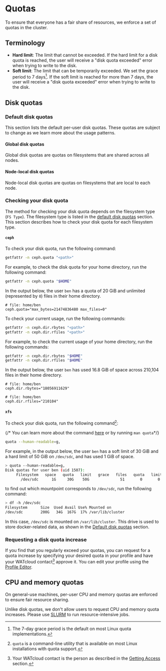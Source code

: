 
# Quotas

To ensure that everyone has a fair share of resources, we enforce a set of quotas in the cluster.

## Terminology

- **Hard limit**: The limit that cannot be exceeded. If the hard limit for a disk quota is reached,
    the user will receive a "disk quota exceeded" error when trying to write to the disk.
- **Soft limit**: The limit that can be temporarily exceeded. We set the grace period to 7 days[^7-day-grace].
    If the soft limit is reached for more than 7 days, the user will receive a "disk quota exceeded"
    error when trying to write to the disk.

[^7-day-grace]: The 7-day grace period is the default on most Linux quota implementations.

## Disk quotas

### Default disk quotas

This section lists the default per-user disk quotas. These quotas are subject to change as we learn more about the usage patterns.

#### Global disk quotas

Global disk quotas are quotas on filesystems that are shared across all nodes.

<GlobalQuotaTable className="mt-4" />

#### Node-local disk quotas

Node-local disk quotas are quotas on filesystems that are local to each node.

<NodeLocalQuotaTable className="mt-4" />

### Checking your disk quota

The method for checking your disk quota depends on the filesystem type (`FS Type`).
The filesystem type is listed in the [default disk quotas](#default-disk-quotas) section.
This section describes how to check your disk quota for each filesystem type.

#### `ceph`

To check your disk quota, run the following command:

```bash copy
getfattr -n ceph.quota "<path>"
```

For example, to check the disk quota for your home directory, run the following command:

```bash copy
getfattr -n ceph.quota "$HOME"
```

In the output below, the user `ben` has a quota of 20 GiB and unlimited (represented by `0`) files in their home directory.

```
# file: home/ben
ceph.quota="max_bytes=21474836480 max_files=0"
```

To check your current usage, run the following commands:

```bash copy
getfattr -n ceph.dir.rbytes "<path>"
getfattr -n ceph.dir.rfiles "<path>"
```

For example, to check the current usage of your home directory, run the following commands:

```bash copy
getfattr -n ceph.dir.rbytes "$HOME"
getfattr -n ceph.dir.rfiles "$HOME"
```

In the output below, the user `ben` has used 16.8 GiB of space across 210,104 files in their home directory.

```
# file: home/ben
ceph.dir.rbytes="18056911629"

# file: home/ben
ceph.dir.rfiles="210104"
```

#### `xfs`

To check your disk quota, run the following command[^quota-command]:

 [^quota-command]: `quota` is a command-line utility that is available on most Linux installations with quota support. 
 
 {/* You can learn more about the
    command [here](https://linux.die.net/man/1/quota) or by running `man quota`*/}

```bash copy
quota --human-readable=g,
```

For example, in the output below, the user `ben` has a soft limit of 30 GiB and a hard limit of 50 GiB on `/dev/sdc`, and has used 1 GiB of space.

```bash
> quota --human-readable=g,
Disk quotas for user ben (uid 1507):
     Filesystem   space   quota   limit   grace   files   quota   limit   grace
       /dev/sdc      1G     30G    50G              51       0       0
```

to find out which mountpoint corresponds to `/dev/sdc`, run the following command:

```bash
> df -h /dev/sdc
Filesystem      Size  Used Avail Use% Mounted on
/dev/sdc        200G   34G  167G  17% /var/lib/cluster
```

In this case, `/dev/sdc` is mounted on `/var/lib/cluster`. This drive is used to store docker-related data,
as shown in the [Default disk quotas](#default-disk-quotas) section.

### Requesting a disk quota increase

If you find that you regularly exceed your quotas, you can request for a quota increase by specifying your
desired quota in your profile and have your WATcloud contact[^watcloud-contact] approve it. You can edit your
profile using the [Profile Editor](../utilities/profile-editor).

[^watcloud-contact]: Your WATcloud contact is the person as described in the [Getting Access](./getting-access#determine-your-watcloud-contact) section.

## CPU and memory quotas

On general-use machines, per-user CPU and memory quotas are enforced to ensure fair resource sharing.

<CPURAMQuotaTable className="mt-4" />

Unlike disk quotas, we don't allow users to request CPU and memory quota increases. Please use [SLURM](./slurm) to run resource-intensive jobs.



